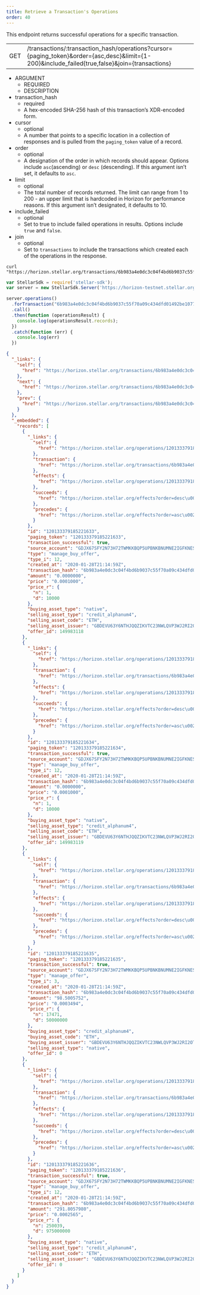 ```yaml
---
title: Retrieve a Transaction's Operations
order: 40
---
```



This endpoint returns successful operations for a specific transaction.

<Endpoint>

|  |  |
| --- | --- |
| GET | /transactions/:transaction_hash/operations?cursor={paging_token}&order={asc,desc}&limit={1-200}&include_failed{true,false}&join={transactions} |

</Endpoint>

<NestedTable>

- ARGUMENT
  - REQUIRED
  - DESCRIPTION
- transaction_hash
  - required
  - A hex-encoded SHA-256 hash of this transaction’s XDR-encoded form.
- cursor
  - optional
  - A number that points to a specific location in a collection of responses and is pulled from the `paging_token` value of a record.
- order
  - optional
  - A designation of the order in which records should appear. Options include `asc`(ascending) or `desc` (descending). If this argument isn’t set, it defaults to `asc`.
- limit
  - optional
  - The total number of records returned. The limit can range from 1 to 200 - an upper limit that is hardcoded in Horizon for performance reasons. If this argument isn’t designated, it defaults to 10.
- include_failed
  - optional
  - Set to true to include failed operations in results. Options include `true` and `false`.
- join
  - optional
  - Set to `transactions` to include the transactions which created each of the operations in the response.

</NestedTable>

<CodeExample title="Example Request">

```curl
curl "https://horizon.stellar.org/transactions/6b983a4e0dc3c04f4bd6b9037c55f70a09c434dfd01492be1077cf7ea68c2e4a/operations"
```

```JavaScript
var StellarSdk = require('stellar-sdk');
var server = new StellarSdk.Server('https://horizon-testnet.stellar.org');

server.operations()
  .forTransaction("6b983a4e0dc3c04f4bd6b9037c55f70a09c434dfd01492be1077cf7ea68c2e4a")
  .call()
  .then(function (operationsResult) {
    console.log(operationsResult.records);
  })
  .catch(function (err) {
    console.log(err)
  })
```

</CodeExample>

<ExampleResponse title="Example Response">

```json
{
  "_links": {
    "self": {
      "href": "https://horizon.stellar.org/transactions/6b983a4e0dc3c04f4bd6b9037c55f70a09c434dfd01492be1077cf7ea68c2e4a/operations?cursor=\u0026limit=10\u0026order=asc"
    },
    "next": {
      "href": "https://horizon.stellar.org/transactions/6b983a4e0dc3c04f4bd6b9037c55f70a09c434dfd01492be1077cf7ea68c2e4a/operations?cursor=120133379185221636\u0026limit=10\u0026order=asc"
    },
    "prev": {
      "href": "https://horizon.stellar.org/transactions/6b983a4e0dc3c04f4bd6b9037c55f70a09c434dfd01492be1077cf7ea68c2e4a/operations?cursor=120133379185221633\u0026limit=10\u0026order=desc"
    }
  },
  "_embedded": {
    "records": [
      {
        "_links": {
          "self": {
            "href": "https://horizon.stellar.org/operations/120133379185221633"
          },
          "transaction": {
            "href": "https://horizon.stellar.org/transactions/6b983a4e0dc3c04f4bd6b9037c55f70a09c434dfd01492be1077cf7ea68c2e4a"
          },
          "effects": {
            "href": "https://horizon.stellar.org/operations/120133379185221633/effects"
          },
          "succeeds": {
            "href": "https://horizon.stellar.org/effects?order=desc\u0026cursor=120133379185221633"
          },
          "precedes": {
            "href": "https://horizon.stellar.org/effects?order=asc\u0026cursor=120133379185221633"
          }
        },
        "id": "120133379185221633",
        "paging_token": "120133379185221633",
        "transaction_successful": true,
        "source_account": "GDJX67SFY2N73H72TWMKKBQP5UPBNKBNUMNE2IGFKNES43S4327X6DHG",
        "type": "manage_buy_offer",
        "type_i": 12,
        "created_at": "2020-01-28T21:14:59Z",
        "transaction_hash": "6b983a4e0dc3c04f4bd6b9037c55f70a09c434dfd01492be1077cf7ea68c2e4a",
        "amount": "0.0000000",
        "price": "0.0001000",
        "price_r": {
          "n": 1,
          "d": 10000
        },
        "buying_asset_type": "native",
        "selling_asset_type": "credit_alphanum4",
        "selling_asset_code": "ETH",
        "selling_asset_issuer": "GBDEVU63Y6NTHJQQZIKVTC23NWLQVP3WJ2RI2OTSJTNYOIGICST6DUXR",
        "offer_id": 149983118
      },
      {
        "_links": {
          "self": {
            "href": "https://horizon.stellar.org/operations/120133379185221634"
          },
          "transaction": {
            "href": "https://horizon.stellar.org/transactions/6b983a4e0dc3c04f4bd6b9037c55f70a09c434dfd01492be1077cf7ea68c2e4a"
          },
          "effects": {
            "href": "https://horizon.stellar.org/operations/120133379185221634/effects"
          },
          "succeeds": {
            "href": "https://horizon.stellar.org/effects?order=desc\u0026cursor=120133379185221634"
          },
          "precedes": {
            "href": "https://horizon.stellar.org/effects?order=asc\u0026cursor=120133379185221634"
          }
        },
        "id": "120133379185221634",
        "paging_token": "120133379185221634",
        "transaction_successful": true,
        "source_account": "GDJX67SFY2N73H72TWMKKBQP5UPBNKBNUMNE2IGFKNES43S4327X6DHG",
        "type": "manage_buy_offer",
        "type_i": 12,
        "created_at": "2020-01-28T21:14:59Z",
        "transaction_hash": "6b983a4e0dc3c04f4bd6b9037c55f70a09c434dfd01492be1077cf7ea68c2e4a",
        "amount": "0.0000000",
        "price": "0.0001000",
        "price_r": {
          "n": 1,
          "d": 10000
        },
        "buying_asset_type": "native",
        "selling_asset_type": "credit_alphanum4",
        "selling_asset_code": "ETH",
        "selling_asset_issuer": "GBDEVU63Y6NTHJQQZIKVTC23NWLQVP3WJ2RI2OTSJTNYOIGICST6DUXR",
        "offer_id": 149983119
      },
      {
        "_links": {
          "self": {
            "href": "https://horizon.stellar.org/operations/120133379185221635"
          },
          "transaction": {
            "href": "https://horizon.stellar.org/transactions/6b983a4e0dc3c04f4bd6b9037c55f70a09c434dfd01492be1077cf7ea68c2e4a"
          },
          "effects": {
            "href": "https://horizon.stellar.org/operations/120133379185221635/effects"
          },
          "succeeds": {
            "href": "https://horizon.stellar.org/effects?order=desc\u0026cursor=120133379185221635"
          },
          "precedes": {
            "href": "https://horizon.stellar.org/effects?order=asc\u0026cursor=120133379185221635"
          }
        },
        "id": "120133379185221635",
        "paging_token": "120133379185221635",
        "transaction_successful": true,
        "source_account": "GDJX67SFY2N73H72TWMKKBQP5UPBNKBNUMNE2IGFKNES43S4327X6DHG",
        "type": "manage_offer",
        "type_i": 3,
        "created_at": "2020-01-28T21:14:59Z",
        "transaction_hash": "6b983a4e0dc3c04f4bd6b9037c55f70a09c434dfd01492be1077cf7ea68c2e4a",
        "amount": "98.5005752",
        "price": "0.0003494",
        "price_r": {
          "n": 17471,
          "d": 50000000
        },
        "buying_asset_type": "credit_alphanum4",
        "buying_asset_code": "ETH",
        "buying_asset_issuer": "GBDEVU63Y6NTHJQQZIKVTC23NWLQVP3WJ2RI2OTSJTNYOIGICST6DUXR",
        "selling_asset_type": "native",
        "offer_id": 0
      },
      {
        "_links": {
          "self": {
            "href": "https://horizon.stellar.org/operations/120133379185221636"
          },
          "transaction": {
            "href": "https://horizon.stellar.org/transactions/6b983a4e0dc3c04f4bd6b9037c55f70a09c434dfd01492be1077cf7ea68c2e4a"
          },
          "effects": {
            "href": "https://horizon.stellar.org/operations/120133379185221636/effects"
          },
          "succeeds": {
            "href": "https://horizon.stellar.org/effects?order=desc\u0026cursor=120133379185221636"
          },
          "precedes": {
            "href": "https://horizon.stellar.org/effects?order=asc\u0026cursor=120133379185221636"
          }
        },
        "id": "120133379185221636",
        "paging_token": "120133379185221636",
        "transaction_successful": true,
        "source_account": "GDJX67SFY2N73H72TWMKKBQP5UPBNKBNUMNE2IGFKNES43S4327X6DHG",
        "type": "manage_buy_offer",
        "type_i": 12,
        "created_at": "2020-01-28T21:14:59Z",
        "transaction_hash": "6b983a4e0dc3c04f4bd6b9037c55f70a09c434dfd01492be1077cf7ea68c2e4a",
        "amount": "291.8057980",
        "price": "0.0002565",
        "price_r": {
          "n": 250039,
          "d": 975000000
        },
        "buying_asset_type": "native",
        "selling_asset_type": "credit_alphanum4",
        "selling_asset_code": "ETH",
        "selling_asset_issuer": "GBDEVU63Y6NTHJQQZIKVTC23NWLQVP3WJ2RI2OTSJTNYOIGICST6DUXR",
        "offer_id": 0
      }
    ]
  }
}
```

</ExampleResponse>
